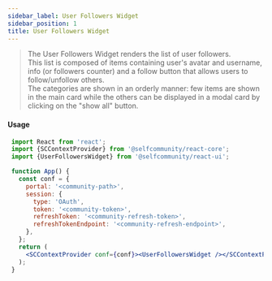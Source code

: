 ```yaml
---
sidebar_label: User Followers Widget
sidebar_position: 1
title: User Followers Widget
---
```


> The User Followers Widget renders the list of  user followers.<br/>
This list is composed of items containing user's avatar and username, info (or followers counter) and a follow button that allows users to follow/unfollow others.<br/>
The categories are shown in an orderly manner: few items are shown in the main card while the others can be displayed in a modal card by clicking on the "show all" button.


[//]: # (<Logged><UserFollowers /></Logged>)

#### Usage

```jsx
 import React from 'react';
 import {SCContextProvider} from '@selfcommunity/react-core';
 import {UserFollowersWidget} from '@selfcommunity/react-ui';

 function App() {
   const conf = {
     portal: '<community-path>',
     session: {
       type: 'OAuth',
       token: '<community-token>',
       refreshToken: '<community-refresh-token>',
       refreshTokenEndpoint: '<community-refresh-endpoint>',
     },
   };
   return (
     <SCContextProvider conf={conf}><UserFollowersWidget /></SCContextProvider>
   );
 }
```